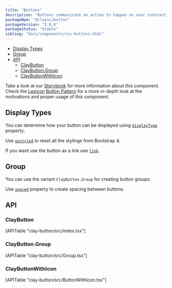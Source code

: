 ```yaml
---
title: "Buttons"
description: "Buttons communicate an action to happen on user interaction."
packageNpm: "@clayui/button"
packageVersion: "3.0.0"
packageStatus: "Stable"
sibling: "docs/components/css-buttons.html"
---
```



<div class="nav-toc-absolute">
<div class="nav-toc">

- [Display Types](#display-types)
- [Group](#group)
- [API](#api)
    - [ClayButton](#claybutton)
    - [ClayButton.Group](#claybutton.group)
    - [ClayButtonWithIcon](#claybuttonwithicon)

</div>
</div>

<div class="clay-site-alert alert alert-warning">
    Take a look at our <a href="https://storybook-clayui.netlify.com/?path=/story/claybutton--default">Storybook</a> for more information about this component.
</div>

<div class="clay-site-alert alert alert-info">
	Check the <a href="https://liferay.design/lexicon/">Lexicon</a> <a href="https://liferay.design/lexicon/core-components/buttons/">Button Pattern</a> for a more in-depth look at the motivations and proper usage of this component.
</div>

## Display Types

You can determine how your button can be displayed using [`displayType`](#api-displayType) property:

Use [`unstyled`](#api-unstyled) to reset all the stylings from Bootstrap 4.

If you want use the button as a link use [`link`](#api-link).

<ButtonDisplayTypes />

## Group

You can use the variant `ClayButton.Group` for creating button groups:

Use [`spaced`](#api-spaced) property to create spacing between buttons.

<ButtonGroup />

## API

### ClayButton

<div>
    [APITable "clay-button/src/index.tsx"]
</div>

### ClayButton.Group

<div>
    [APITable "clay-button/src/Group.tsx"]
</div>

### ClayButtonWithIcon

<div>
    [APITable "clay-button/src/ButtonWithIcon.tsx"]
</div>

